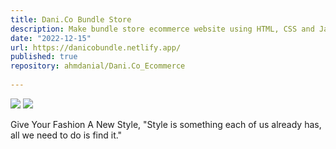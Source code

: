 ```yaml
---
title: Dani.Co Bundle Store
description: Make bundle store ecommerce website using HTML, CSS and JavaScript.
date: "2022-12-15"
url: https://danicobundle.netlify.app/
published: true
repository: ahmdanial/Dani.Co_Ecommerce
  
---
```


[![](https://ahmdanial.online/image/danico-1.png)](https://danicobundle.netlify.app/)
[![](https://ahmdanial.online/image/danico-2.png)](https://danicobundle.netlify.app/)

Give Your Fashion A New Style,
"Style is something each of us already has, all we need to do is find it."


